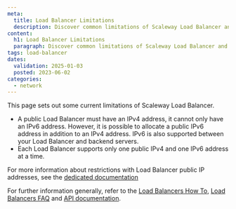 ```yaml
---
meta:
  title: Load Balancer Limitations
  description: Discover common limitations of Scaleway Load Balancer and troubleshooting tips to optimize performance. Ensure smooth operation with expert insights and solutions.
content:
  h1: Load Balancer Limitations
  paragraph: Discover common limitations of Scaleway Load Balancer and troubleshooting tips to optimize performance. Ensure smooth operation with expert insights and solutions.
tags: load-balancer
dates:
  validation: 2025-01-03
  posted: 2023-06-02
categories:
  - network
---
```


This page sets out some current limitations of Scaleway Load Balancer.

- A public Load Balancer must have an IPv4 address, it cannot only have an IPv6 address. However, it is possible to allocate a public IPv6 address in addition to an IPv4 address. IPv6 is also supported between your Load Balancer and backend servers.
- Each Load Balancer supports only one public IPv4 and one IPv6 address at a time.

For more information about restrictions with Load Balancer public IP addresses, see the [dedicated documentation](/load-balancer/how-to/create-manage-flex-ips/)

For further information generally, refer to the [Load Balancers How To](/load-balancer/how-to/), [Load Balancers FAQ](/faq/loadbalancer/) and [API documentation](https://www.scaleway.com/en/developers/api/load-balancer/zoned-api/).
